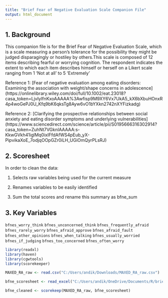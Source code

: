 ---
title: "Brief Fear of Negative Evaluation Scale Companion File"
output: html_document
---


## 1. Background

This companion file is for the Brief Fear of Negative Evaluation Scale, which is a scale measuring a person's tolerance for the possibility they might be judged disparagingly or hostiley by others.This scale is composed of 12 items describing fearful or worrying cognition. The respondent indicates the extent to which each item describes himself or herself on a Likert scale ranging from 1 'Not at all' to 5 'Extremely'

Reference 1: [Fear of negative evaluation among eating disorders: Examining the association with weight/shape concerns in adolescence] (https://onlinelibrary.wiley.com/doi/full/10.1002/eat.23018?casa_token=LjvIylfnKxoAAAAA%3Awfisp9M9XY6Vx7UkA5_kX6bXbuHOnxR4p4woGePJ0U_Kfq9bK6qksTg8Ayw6vO1bYXkn2742nXYFizkadg)

Reference 2: [Clarifying the prospective relationships between social anxiety and eating disorder symptoms and underlying vulnerabilities] (https://www.sciencedirect.com/science/article/pii/S0195666316302914?casa_token=ZuhNt7VGknIAAAAA:s-KkwGVkh41iglMq0ixIFfdAfWS4pEub_yX-PipvikaXoE_7odjqOOpGZr0iLH_UGiOmQyrPLsRJ)

## 2. Scoresheet

In order to clean the data:

(1) Selects raw variables being used for the current measure

(2) Renames variables to be easily identified

(3) Sum the total scores and rename this summary as bfne_sum


## 3. Key Variables

`bfnes_worry_think`
`bfnes_unconcerned_think`
`bfnes_frequently_afraid`
`bfnes_rarely_worry`
`bfnes_afraid_approve`
`bfnes_afraid_fault`
`bfnes_other_opinions`
`bfnes_when_talking`
`bfnes_usually_worried`
`bfnes_if_judging`
`bfnes_too_concerned`
`bfnes_often_worry`

```{r}
library(readxl)
library(haven)
library(cgwtools)
library(scorekeeper)

MAXED_RA_raw <- read.csv("C:/Users/andik/Downloads/MAXED_RA_raw.csv")

bfne_scoresheet <- read_excel("C:/Users/andik/OneDrive/Documents/R/brief_fear_scoresheet.xlsx")

bfne_cleaned <- scorekeep(MAXED_RA_raw, bfne_scoresheet)
```

